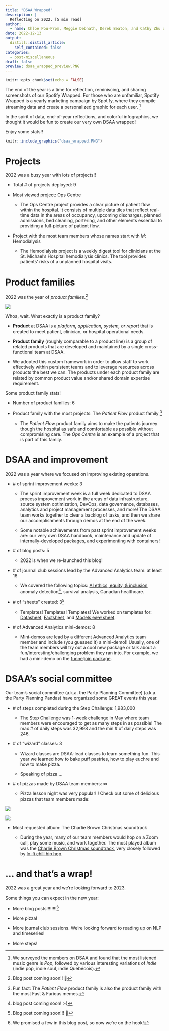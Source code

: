 ```yaml
---
title: "DSAA Wrapped"
description: |
  Reflecting on 2022. [5 min read]
author:
  - name: Chloe Pou-Prom, Meggie Debnath, Derek Beaton, and Cathy Zhu on behalf of DSAA
date: 2022-12-13
output:
  distill::distill_article:
    self_contained: false
categories:
  - post-miscellaneous
draft: false
preview: dsaa_wrapped_preview.PNG
---
```



```r
knitr::opts_chunk$set(echo = FALSE)
```

The end of the year is a time for reflection, reminiscing, and sharing screenshots of our Spotify Wrapped. For those who are unfamiliar, Spotify Wrapped is a yearly marketing campaign by Spotify, where they compile streaming data and create a personalized graphic for each user. ^[We surveyed the members on DSAA and found that the most listened music genre is _Pop_, followed by various interesting variations of _Indie_ (indie pop, indie soul, indie Québécois).] 

In the spirit of data, end-of-year reflections, and colorful infographics, we thought it would be fun to create our very own DSAA wrapped!

Enjoy some stats!! 

```r
knitr::include_graphics("dsaa_wrapped.PNG")
```

# Projects

2022 was a busy year with lots of projects!!

- Total \# of projects deployed: 9

- Most viewed project: Ops Centre

    - The Ops Centre project provides a clear picture of patient flow within the hospital. It consists of multiple data tiles that reflect real-time data in the areas of occupancy, upcoming discharges, planned admissions, bed cleaning, portering, and other elements essential to providing a full-picture of patient flow.
    
- Project with the most team members whose names start with _M_: Hemodialysis

    - The Hemodialysis project is a weekly digest tool for clinicians at the St. Michael's Hospital hemodialysis clinics. The tool provides patients' risks of a unplanned hospital visits. 
    

# Product families

2022 was the year of _product families_.^[Blog post coming soon!! 🤞]

![](https://slack-imgs.com/?c=1&o1=ro&url=https%3A%2F%2Fimages.squarespace-cdn.com%2Fcontent%2Fv1%2F58b3cae5d1758e0132a008c6%2F1582078446179-VU0VAYNPOV4P3JIBKNIY%2FIt%2527s%2BAbout%2BFamily%2BLogo%2B1500.png%3Fformat%3D1000w)

Whoa, wait. What exactly is a product family? 

- **Product** at DSAA is a _platform, application, system, or report_ that is created to meet patient, clinician, or hospital operational needs.

- **Product family** (roughly comparable to a product line) is a group of related products that are developed and maintained by a single cross-functional team at DSAA. 

- We adopted this custom framework in order to allow staff to work effectively within persistent teams and to leverage resources across products the best we can. The products under each product family are related by common product value and/or shared domain expertise requirement.


Some product family stats!

- Number of product families: 6

- Product family with the most projects: The _Patient Flow_ product family ^[Fun fact: The _Patient Flow_ product family is also the product family with the most Fast & Furious memes.]

    - The _Patient Flow_ product family aims to make the patients journey though the hospital as safe and comfortable as possible without compromising care. The _Ops Centre_ is an example of a project that is part of this family.

# DSAA and improvement

2022 was a year where we focused on improving existing operations.

- \# of sprint improvement weeks: 3

    - The sprint improvement week is a full week dedicated to DSAA process improvement work in the areas of data infrastructure, source system optimization, DevOps, data governance, databases, analytics and project management processes, and more! The DSAA team works together to clear a backlog of tasks, and then we share our accomplishments through demos at the end of the week.
    
    - Some notable achievements from past sprint improvement weeks are: our very own DSAA handbook, maintenance and update of internally-developed packages, and experimenting with containers!
    
- \# of blog posts: 5
  
    - 2022 is when we re-launched this blog! 
    
- \# of journal club sessions lead by the Advanced Analytics team: at least 16

    - We covered the following topics: [AI ethics, equity, & inclusion](https://github.com/LKS-CHART/AA_journal_club/tree/main/2022_01_Ethics_Bias_Inclusion), anomaly detection^[blog post coming soon! :-)], survival analysis, Canadian healthcare.
    
- \# of "sheets" created: 3^[Blog post coming soon!!! 🙏]

    - Templates! Templates! Templates! We worked on templates for: [Datasheet](https://arxiv.org/abs/1803.09010), [Factsheet](https://aifs360.mybluemix.net/examples), and [Models ~~card~~ sheet](https://vetiver.rstudio.com/learn-more/model-card.html).

- \# of Advanced Analytics mini-demos: 8

    - Mini-demos are lead by a different Advanced Analytics team member and include (you guessed it) a mini-demo!! Usually, one of the team members will try out a cool new package or talk about a fun/interesting/challenging problem they ran into. For example, we had a mini-demo on the [funneljoin package](https://lks-chart.github.io/blog/posts/2022-08-12-putting-the-fun-in-funneljoin/).
    
# DSAA's social committee

Our team's social committee (a.k.a. the Party Planning Committee) (a.k.a. the Party Planning Pandas) have organized some GREAT events this year.

- \# of steps completed during the Step Challenge: 1,983,000

    - The Step Challenge was 1-week challenge in May where team members were encouraged to get as many steps in as possible! The max \# of daily steps was 32,998 and the min \# of daily steps was 246.
    
- \# of "wizard" classes: 3

    - Wizard classes are DSAA-lead classes to learn something fun. This year we learned how to bake puff pastries, how to play euchre and how to make pizza.
    
    - Speaking of pizza....
    
- \# of pizzas made by DSAA team members: $\infty$

    - Pizza lesson night was very popular!!! Check out some of delicious pizzas that team members made:
    
![](pizza_kayla.jpg)

![](pizza_meggie.jpg)

- Most requested album: The Charlie Brown Christmas soundtrack

    - During the year, many of our team members would hop on a Zoom call, play some music, and work together. The most played album was the [Charlie Brown Christmas soundtrack](https://open.spotify.com/album/2XnNY3GEkbWHor5kyvXLu4?si=d6403b3e25044832), very closely followed by [lo-fi chill hip hop](https://open.spotify.com/playlist/0vvXsWCC9xrXsKd4FyS8kM?si=d7adae6166e04ef2).
    
  
# ... and that's a wrap!

2022 was a great year and we're looking forward to 2023.

Some things you can expect in the new year:

- More blog posts!!!!!!!!^[We promised a few in this blog post, so now we're on the hook!]

- More pizza!

- More journal club sessions. We're looking forward to reading up on NLP and timeseries!

- More steps!